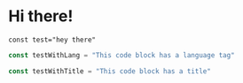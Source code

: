 
# Hi there!

```
const test="hey there"
```

```js
const testWithLang = "This code block has a language tag"
```

```js title="index.js"
const testWithTitle = "This code block has a title"
```